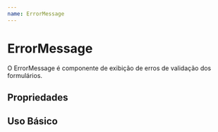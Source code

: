 ```yaml
---
name: ErrorMessage
---
```



# ErrorMessage

O ErrorMessage é componente de exibição de erros de validação dos formulários.

## Propriedades

<Props of={ErrorMessage} />

## Uso Básico

<Playground>
  <ErrorMessage error="Essa é uma mensagem de erro" />
</Playground>
